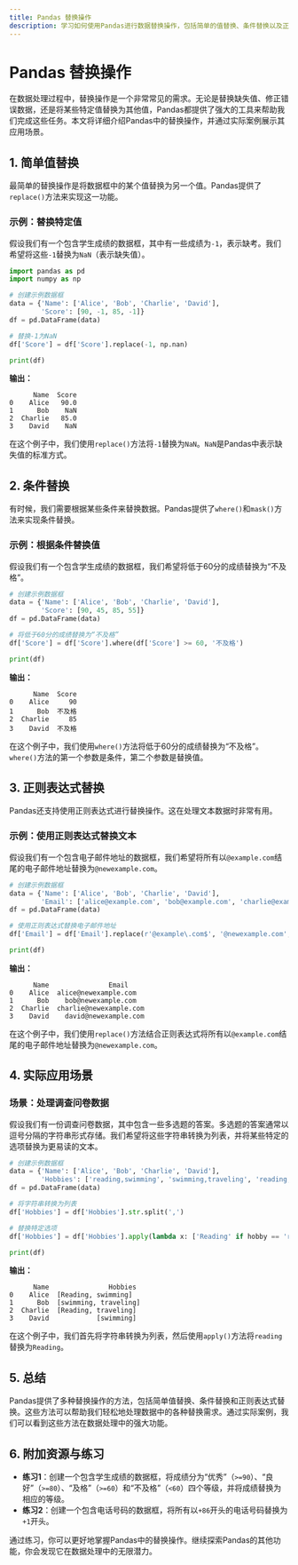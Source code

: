 ```yaml
---
title: Pandas 替换操作
description: 学习如何使用Pandas进行数据替换操作，包括简单的值替换、条件替换以及正则表达式替换。
---
```


# Pandas 替换操作

在数据处理过程中，替换操作是一个非常常见的需求。无论是替换缺失值、修正错误数据，还是将某些特定值替换为其他值，Pandas都提供了强大的工具来帮助我们完成这些任务。本文将详细介绍Pandas中的替换操作，并通过实际案例展示其应用场景。

## 1. 简单值替换

最简单的替换操作是将数据框中的某个值替换为另一个值。Pandas提供了`replace()`方法来实现这一功能。

### 示例：替换特定值

假设我们有一个包含学生成绩的数据框，其中有一些成绩为`-1`，表示缺考。我们希望将这些`-1`替换为`NaN`（表示缺失值）。

```python
import pandas as pd
import numpy as np

# 创建示例数据框
data = {'Name': ['Alice', 'Bob', 'Charlie', 'David'],
        'Score': [90, -1, 85, -1]}
df = pd.DataFrame(data)

# 替换-1为NaN
df['Score'] = df['Score'].replace(-1, np.nan)

print(df)
```

**输出：**

```
      Name  Score
0    Alice   90.0
1      Bob    NaN
2  Charlie   85.0
3    David    NaN
```

在这个例子中，我们使用`replace()`方法将`-1`替换为`NaN`。`NaN`是Pandas中表示缺失值的标准方式。

## 2. 条件替换

有时候，我们需要根据某些条件来替换数据。Pandas提供了`where()`和`mask()`方法来实现条件替换。

### 示例：根据条件替换值

假设我们有一个包含学生成绩的数据框，我们希望将低于60分的成绩替换为“不及格”。

```python
# 创建示例数据框
data = {'Name': ['Alice', 'Bob', 'Charlie', 'David'],
        'Score': [90, 45, 85, 55]}
df = pd.DataFrame(data)

# 将低于60分的成绩替换为“不及格”
df['Score'] = df['Score'].where(df['Score'] >= 60, '不及格')

print(df)
```

**输出：**

```
      Name  Score
0    Alice     90
1      Bob  不及格
2  Charlie     85
3    David  不及格
```

在这个例子中，我们使用`where()`方法将低于60分的成绩替换为“不及格”。`where()`方法的第一个参数是条件，第二个参数是替换值。

## 3. 正则表达式替换

Pandas还支持使用正则表达式进行替换操作。这在处理文本数据时非常有用。

### 示例：使用正则表达式替换文本

假设我们有一个包含电子邮件地址的数据框，我们希望将所有以`@example.com`结尾的电子邮件地址替换为`@newexample.com`。

```python
# 创建示例数据框
data = {'Name': ['Alice', 'Bob', 'Charlie', 'David'],
        'Email': ['alice@example.com', 'bob@example.com', 'charlie@example.com', 'david@example.com']}
df = pd.DataFrame(data)

# 使用正则表达式替换电子邮件地址
df['Email'] = df['Email'].replace(r'@example\.com$', '@newexample.com', regex=True)

print(df)
```

**输出：**

```
      Name               Email
0    Alice  alice@newexample.com
1      Bob    bob@newexample.com
2  Charlie  charlie@newexample.com
3    David    david@newexample.com
```

在这个例子中，我们使用`replace()`方法结合正则表达式将所有以`@example.com`结尾的电子邮件地址替换为`@newexample.com`。

## 4. 实际应用场景

### 场景：处理调查问卷数据

假设我们有一份调查问卷数据，其中包含一些多选题的答案。多选题的答案通常以逗号分隔的字符串形式存储。我们希望将这些字符串转换为列表，并将某些特定的选项替换为更易读的文本。

```python
# 创建示例数据框
data = {'Name': ['Alice', 'Bob', 'Charlie', 'David'],
        'Hobbies': ['reading,swimming', 'swimming,traveling', 'reading,traveling', 'swimming']}
df = pd.DataFrame(data)

# 将字符串转换为列表
df['Hobbies'] = df['Hobbies'].str.split(',')

# 替换特定选项
df['Hobbies'] = df['Hobbies'].apply(lambda x: ['Reading' if hobby == 'reading' else hobby for hobby in x])

print(df)
```

**输出：**

```
      Name               Hobbies
0    Alice  [Reading, swimming]
1      Bob  [swimming, traveling]
2  Charlie  [Reading, traveling]
3    David            [swimming]
```

在这个例子中，我们首先将字符串转换为列表，然后使用`apply()`方法将`reading`替换为`Reading`。

## 5. 总结

Pandas提供了多种替换操作的方法，包括简单值替换、条件替换和正则表达式替换。这些方法可以帮助我们轻松地处理数据中的各种替换需求。通过实际案例，我们可以看到这些方法在数据处理中的强大功能。

## 6. 附加资源与练习

- **练习1**：创建一个包含学生成绩的数据框，将成绩分为“优秀”（`>=90`）、“良好”（`>=80`）、“及格”（`>=60`）和“不及格”（`<60`）四个等级，并将成绩替换为相应的等级。
- **练习2**：创建一个包含电话号码的数据框，将所有以`+86`开头的电话号码替换为`+1`开头。

通过练习，你可以更好地掌握Pandas中的替换操作。继续探索Pandas的其他功能，你会发现它在数据处理中的无限潜力。